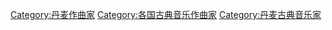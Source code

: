 [[Category:丹麦作曲家|Category:丹麦作曲家]]
[[Category:各国古典音乐作曲家|Category:各国古典音乐作曲家]]
[[Category:丹麦古典音乐家|Category:丹麦古典音乐家]]
